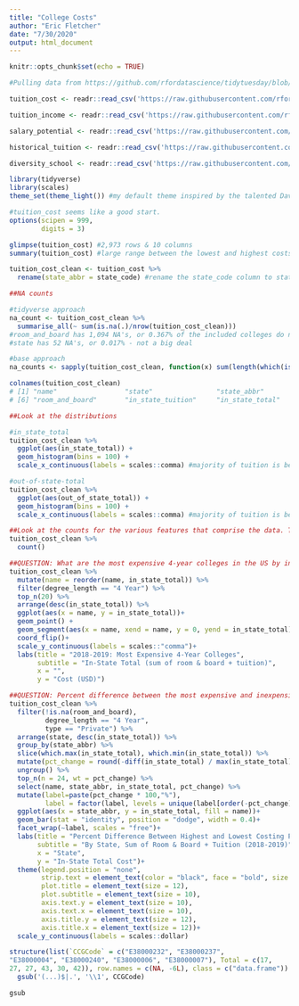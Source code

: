 ```yaml
---
title: "College Costs"
author: "Eric Fletcher"
date: "7/30/2020"
output: html_document
---
```


```r
knitr::opts_chunk$set(echo = TRUE)
```

```r
#Pulling data from https://github.com/rfordatascience/tidytuesday/blob/master/data/2020/2020-03-10/readme.md

tuition_cost <- readr::read_csv('https://raw.githubusercontent.com/rfordatascience/tidytuesday/master/data/2020/2020-03-10/tuition_cost.csv')

tuition_income <- readr::read_csv('https://raw.githubusercontent.com/rfordatascience/tidytuesday/master/data/2020/2020-03-10/tuition_income.csv') 

salary_potential <- readr::read_csv('https://raw.githubusercontent.com/rfordatascience/tidytuesday/master/data/2020/2020-03-10/salary_potential.csv')

historical_tuition <- readr::read_csv('https://raw.githubusercontent.com/rfordatascience/tidytuesday/master/data/2020/2020-03-10/historical_tuition.csv')

diversity_school <- readr::read_csv('https://raw.githubusercontent.com/rfordatascience/tidytuesday/master/data/2020/2020-03-10/diversity_school.csv')
```
```r
library(tidyverse)
library(scales)
theme_set(theme_light()) #my default theme inspired by the talented David Robinson (https://www.youtube.com/channel/UCeiiqmVK07qhY-wvg3IZiZQ)
```

```r
#tuition_cost seems like a good start.
options(scipen = 999,
        digits = 3)

glimpse(tuition_cost) #2,973 rows & 10 columns
summary(tuition_cost) #large range between the lowest and highest costs

tuition_cost_clean <- tuition_cost %>% 
  rename(state_abbr = state_code) #rename the state_code column to state_abbr
```

```r
##NA counts

#tidyverse approach
na_count <- tuition_cost_clean %>% 
  summarise_all(~ sum(is.na(.)/nrow(tuition_cost_clean))) 
#room_and_board has 1,094 NA's, or 0.367% of the included colleges do not have room and board available
#state has 52 NA's, or 0.017% - not a big deal

#base approach 
na_counts <- sapply(tuition_cost_clean, function(x) sum(length(which(is.na(x))))/nrow(tuition_cost_clean))
```

```r
colnames(tuition_cost_clean)
# [1] "name"                 "state"                "state_abbr"           "type"                 "degree_length"       
# [6] "room_and_board"       "in_state_tuition"     "in_state_total"       "out_of_state_tuition" "out_of_state_total" 

##Look at the distributions

#in_state_total
tuition_cost_clean %>% 
  ggplot(aes(in_state_total)) +
  geom_histogram(bins = 100) +
  scale_x_continuous(labels = scales::comma) #majority of tuition is between $0 and $20,000

#out-of-state-total
tuition_cost_clean %>% 
  ggplot(aes(out_of_state_total)) +
  geom_histogram(bins = 100) +
  scale_x_continuous(labels = scales::comma) #majority of tuition is between $0 and $20,000

##Look at the counts for the various features that comprise the data. Try and use it to inform your questions.
tuition_cost_clean %>% 
  count()

##QUESTION: What are the most expensive 4-year colleges in the US by in-state total?
tuition_cost_clean %>% 
  mutate(name = reorder(name, in_state_total)) %>% 
  filter(degree_length == "4 Year") %>% 
  top_n(20) %>% 
  arrange(desc(in_state_total)) %>% 
  ggplot(aes(x = name, y = in_state_total))+
  geom_point() + 
  geom_segment(aes(x = name, xend = name, y = 0, yend = in_state_total))+
  coord_flip()+
  scale_y_continuous(labels = scales::"comma")+
  labs(title = "2018-2019: Most Expensive 4-Year Colleges",
       subtitle = "In-State Total (sum of room & board + tuition)",
       x = "",
       y = "Cost (USD)")

##QUESTION: Percent difference between the most expensive and inexpensive colleges per state with costs that include both tuition AND room and board?
tuition_cost_clean %>% 
  filter(!is.na(room_and_board),
         degree_length == "4 Year",
         type == "Private") %>% 
  arrange(state, desc(in_state_total)) %>%
  group_by(state_abbr) %>% 
  slice(which.max(in_state_total), which.min(in_state_total)) %>% 
  mutate(pct_change = round(-diff(in_state_total) / max(in_state_total),4)) %>% #percent change to create a ranking for plot
  ungroup() %>% 
  top_n(n = 24, wt = pct_change) %>% 
  select(name, state_abbr, in_state_total, pct_change) %>% 
  mutate(label=paste(pct_change * 100,"%"),
         label = factor(label, levels = unique(label[order(-pct_change)]))) %>% 
  ggplot(aes(x = state_abbr, y = in_state_total, fill = name))+
  geom_bar(stat = "identity", position = "dodge", width = 0.4)+
  facet_wrap(~label, scales = "free")+
  labs(title = "Percent Difference Between Highest and Lowest Costing Private 4-Year Colleges",
       subtitle = "By State, Sum of Room & Board + Tuition (2018-2019)",
       x = "State",
       y = "In-State Total Cost")+
  theme(legend.position = "none",
        strip.text = element_text(color = "black", face = "bold", size = 10),
        plot.title = element_text(size = 12),
        plot.subtitle = element_text(size = 10),
        axis.text.y = element_text(size = 10),
        axis.text.x = element_text(size = 10),
        axis.title.y = element_text(size = 12),
        axis.title.x = element_text(size = 12))+
  scale_y_continuous(labels = scales::dollar)

```
```r
structure(list(`CCGCode` = c("E38000232", "E38000237", 
"E38000004", "E38000240", "E38000006", "E38000007"), Total = c(17, 
27, 27, 43, 30, 42)), row.names = c(NA, -6L), class = c("data.frame")) %>% 
  gsub('(...)$|.', '\\1', CCGCode)

gsub
```
